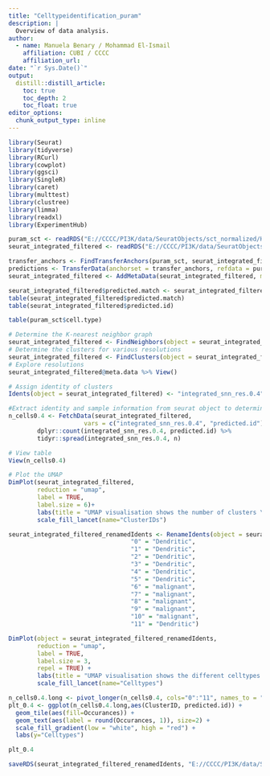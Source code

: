 ```yaml
---
title: "Celltypeidentification_puram"
description: |
  Overview of data analysis.
author:
  - name: Manuela Benary / Mohammad El-Ismail
    affiliation: CUBI / CCCC
    affiliation_url: 
date: "`r Sys.Date()`"
output: 
  distill::distill_article:
    toc: true
    toc_depth: 2
    toc_float: true
editor_options: 
  chunk_output_type: inline
---
```


```r
library(Seurat)
library(tidyverse)
library(RCurl)
library(cowplot)
library(ggsci)
library(SingleR)
library(caret)
library(multtest)
library(clustree)
library(limma)
library(readxl)
library(ExperimentHub)
```

```r
puram_sct <- readRDS("E://CCCC/PI3K/data/SeuratObjects/sct_normalized/Human/puram_seurat_sct.rds")
seurat_integrated_filtered <- readRDS("E://CCCC/PI3K/data/SeuratObjects/demultiplexed/Human/seurat_integrated_filtered_human.rds")
```

```r
transfer_anchors <- FindTransferAnchors(puram_sct, seurat_integrated_filtered, dims = 1:30)
predictions <- TransferData(anchorset = transfer_anchors, refdata = puram_sct$cell.type, dims = 1:30)
seurat_integrated_filtered <- AddMetaData(seurat_integrated_filtered, metadata = predictions)
```

```r
seurat_integrated_filtered$predicted.match <- seurat_integrated_filtered$predicted.id == puram_sct$cell.type
table(seurat_integrated_filtered$predicted.match)
table(seurat_integrated_filtered$predicted.id)
```

```r
table(puram_sct$cell.type)
```

```r
# Determine the K-nearest neighbor graph
seurat_integrated_filtered <- FindNeighbors(object = seurat_integrated_filtered, dims = 1:30)
# Determine the clusters for various resolutions
seurat_integrated_filtered <- FindClusters(object = seurat_integrated_filtered, resolution = 0.4)
# Explore resolutions
seurat_integrated_filtered@meta.data %>% View()
```

```r
# Assign identity of clusters
Idents(object = seurat_integrated_filtered) <- "integrated_snn_res.0.4"
```

```r
#Extract identity and sample information from seurat object to determine the number of cells per cluster per sample
n_cells0.4 <- FetchData(seurat_integrated_filtered,
                     vars = c("integrated_snn_res.0.4", "predicted.id")) %>%
        dplyr::count(integrated_snn_res.0.4, predicted.id) %>%
        tidyr::spread(integrated_snn_res.0.4, n)

# View table
View(n_cells0.4)
```

```r
# Plot the UMAP
DimPlot(seurat_integrated_filtered,
        reduction = "umap",
        label = TRUE,
        label.size = 6)+
        labs(title = "UMAP visualisation shows the number of clusters \n for the resolution 0.4") +
        scale_fill_lancet(name="ClusterIDs")
```
```r
seurat_integrated_filtered_renamedIdents <- RenameIdents(object = seurat_integrated_filtered,
                                  "0" = "Dendritic",
                                  "1" = "Dendritic",
                                  "2" = "Dendritic",
                                  "3" = "Dendritic",
                                  "4" = "Dendritic",
                                  "5" = "Dendritic",
                                  "6" = "malignant",
                                  "7" = "malignant",
                                  "8" = "malignant",
                                  "9" = "malignant",
                                  "10" = "malignant",
                                  "11" = "Dendritic")

DimPlot(object = seurat_integrated_filtered_renamedIdents, 
        reduction = "umap", 
        label = TRUE,
        label.size = 3,
        repel = TRUE) +
        labs(title = "UMAP visualisation shows the different celltypes \n for the resolution 0.4") +
        scale_fill_lancet(name="Celltypes")
```

```r
n_cells0.4.long <- pivot_longer(n_cells0.4, cols="0":"11", names_to = "ClusterID", values_to = "Occurances", values_drop_na = TRUE)
plt_0.4 <- ggplot(n_cells0.4.long,aes(ClusterID, predicted.id)) +
  geom_tile(aes(fill=Occurances)) +  
  geom_text(aes(label = round(Occurances, 1)), size=2) +
  scale_fill_gradient(low = "white", high = "red") +
  labs(y="Celltypes")

plt_0.4
```

```r
saveRDS(seurat_integrated_filtered_renamedIdents, "E://CCCC/PI3K/data/SeuratObjects/cellfiltering_umi/Human/Puram/seurat_integrated_filtered_puram.rds")
```
